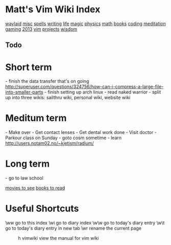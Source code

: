 = Matt's Vim Wiki Index =

[[waylaid]]
[[misc]]
[[spells]]
[[writing]]
[[life]]
[[magic]]
[[physics]]
[[math]]
[[books]]
[[coding]]
[[meditation]]
[[gaming]]
[[2013]]
[[vim]]
[[projects]]
[[wisdom]]

== Todo ==

= Short term =
- finish the data transfer that's on going http://superuser.com/questions/324756/how-can-i-compress-a-large-file-into-smaller-parts
- finish setting up arch linux 
- read naked warrior
- split up into three wikis: sailthru wiki, personal wiki, website wiki

= Meditum term = 
- Make over
- Get contact lenses
- Get dental work done
- Visit doctor
- Parkour class on Sunday
- goto cosm sometime
- learn http://users.notam02.no/~kjetism/radium/

= Long term = 
- go to law school

[[movies to see]]
[[books to read]]

= Useful Shortcuts =

\ww             go to this index
\wi             go to diary index
\w\w            go to today's diary entry
\w\t            go to today's diary entry in new tab
\wr             rename the current page
:h vimwiki      view the manual for vim wiki
